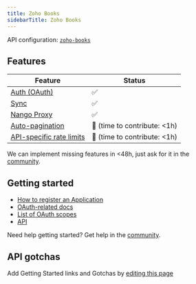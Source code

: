 ```yaml
---
title: Zoho Books
sidebarTitle: Zoho Books
---
```


API configuration: [`zoho-books`](https://nango.dev/providers.yaml)

## Features

| Feature                                                                          | Status                          |
| -------------------------------------------------------------------------------- | ------------------------------- |
| [Auth (OAuth)](/guides/oauth)                                                      | ✅                              |
| [Sync](/guides/sync)                                                              | ✅                              |
| [Nango Proxy](/guides/proxy)                          | ✅   |
| [Auto-pagination](/nango-sync/configuration#auto-pagination)                     | 🚫 (time to contribute: &lt;1h) |
| [API-specific rate limits](/nango-sync/configuration#rate-limits-retry-policies) | 🚫 (time to contribute: &lt;1h) |

<Tip>We can implement missing features in &lt;48h, just ask for it in the [community](https://nango.dev/slack).</Tip>
## Getting started

-   [How to register an Application](https://www.zoho.com/books/api/v3/oauth/#overview:~:text=Step%201%3A%20Registering%20New%20Client)
-   [OAuth-related docs](https://www.zoho.com/books/api/v3/oauth/#overview)
-   [List of OAuth scopes](https://www.zoho.com/books/api/v3/oauth/#overview:~:text=List%20of%20scopes%20available%20in%20Zoho%20Books%20%3A)
-   [API](https://www.zoho.com/books/api/v3/apicollection/#overview)

<Tip>Need help getting started? Get help in the [community](https://nango.dev/slack).</Tip>

## API gotchas

<Note>Add Getting Started links and Gotchas by [editing this page](https://github.com/nangohq/nango/tree/master/docs-v2/integrations/all/zoho-books.mdx)</Note>
